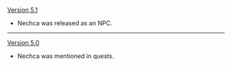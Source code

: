 {{Change History/Header}}
[[Version 5.1]]
* Nechca was released as an NPC.
----
[[Version 5.0]]
* Nechca was mentioned in quests.